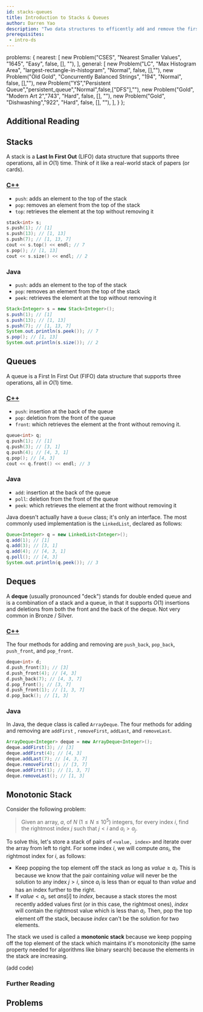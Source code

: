 ```yaml
---
id: stacks-queues
title: Introduction to Stacks & Queues
author: Darren Yao
description: "Two data structures to efficently add and remove the first and last element."
prerequisites:
 - intro-ds
---
```



  problems: {
    nearest: [
      new Problem("CSES", "Nearest Smaller Values", "1645", "Easy", false, [], ""),
    ],
    general: [
      new Problem("LC", "Max Histogram Area", "largest-rectangle-in-histogram", "Normal", false, [],""),
      new Problem("Old Gold", "Concurrently Balanced Strings", "194", "Normal", false, [],""),
      new Problem("YS","Persistent Queue","persistent_queue","Normal",false,["DFS"],""),
      new Problem("Gold", "Modern Art 2","743", "Hard", false, [], ""),
      new Problem("Gold", "Dishwashing","922", "Hard", false, [], ""),
    ],
  }
};

## Additional Reading

<Resources>
  <Resource source="CPH" title="4.5 - Stacks, Queues, Priority Queues"></Resource>
  <Resource source="PAPS" title="3.2 to 3.4 - C++ STL"></Resource>
  <Resource source="PAPS" title="6.2, 6.3, 6.5 - Stacks, Queues, Priority Queues"></Resource>
  <Resource source="CP1" title="2.2 - Data Structures with Built-in Libraries"> </Resource>
</Resources>

## Stacks

A stack is a **Last In First Out** (LIFO) data structure that supports three operations, all in $O(1)$ time. Think of it like a real-world stack of papers (or cards).

<LanguageSection>

<CPPSection>

### [C++](http://www.cplusplus.com/reference/stack/stack/)

 - `push`: adds an element to the top of the stack
 - `pop`: removes an element from the top of the stack
 - `top`: retrieves the element at the top without removing it

```cpp
stack<int> s;
s.push(1); // [1]
s.push(13); // [1, 13]
s.push(7); // [1, 13, 7]
cout << s.top() << endl; // 7
s.pop(); // [1, 13]
cout << s.size() << endl; // 2
```

</CPPSection>

<JavaSection>

### Java

 - `push`: adds an element to the top of the stack
 - `pop`: removes an element from the top of the stack
 - `peek`: retrieves the element at the top without removing it

```java
Stack<Integer> s = new Stack<Integer>();
s.push(1); // [1]
s.push(13); // [1, 13]
s.push(7); // [1, 13, 7]
System.out.println(s.peek()); // 7
s.pop(); // [1, 13]
System.out.println(s.size()); // 2
```

</JavaSection>

</LanguageSection>

## Queues

A queue is a First In First Out (FIFO) data structure that supports three operations, all in $O(1)$ time. 

<LanguageSection>

<CPPSection>

### [C++](http://www.cplusplus.com/reference/queue/queue/)

 - `push`: insertion at the back of the queue
 - `pop`: deletion from the front of the queue 
 - `front`: which retrieves the element at the front without removing it.

```cpp
queue<int> q;
q.push(1); // [1]
q.push(3); // [3, 1]
q.push(4); // [4, 3, 1]
q.pop(); // [4, 3]
cout << q.front() << endl; // 3
```

</CPPSection>

<JavaSection>

### Java

 - `add`: insertion at the back of the queue
 - `poll`: deletion from the front of the queue
 - `peek`: which retrieves the element at the front without removing it

Java doesn't actually have a `Queue` class; it's only an interface. The most commonly used implementation is the `LinkedList`, declared as follows:

```java
Queue<Integer> q = new LinkedList<Integer>();
q.add(1); // [1]
q.add(3); // [3, 1]
q.add(4); // [4, 3, 1]
q.poll(); // [4, 3]
System.out.println(q.peek()); // 3
```

</JavaSection>

</LanguageSection>

## Deques

A **deque** (usually pronounced "deck") stands for double ended queue and is a combination of a stack and a queue, in that it supports $O(1)$ insertions and deletions from both the front and the back of the deque. Not very common in Bronze / Silver.

<LanguageSection>

<CPPSection>

### [C++](http://www.cplusplus.com/reference/deque/deque/)

The four methods for adding and removing are `push_back`, `pop_back`, `push_front`, and `pop_front`. 

```cpp
deque<int> d;
d.push_front(3); // [3]
d.push_front(4); // [4, 3]
d.push_back(7); // [4, 3, 7]
d.pop_front(); // [3, 7]
d.push_front(1); // [1, 3, 7]
d.pop_back(); // [1, 3]
```

</CPPSection>

<JavaSection>

### Java

In Java, the deque class is called `ArrayDeque`. The four methods for adding and removing are `addFirst` , `removeFirst`, `addLast`, and `removeLast`.

```java
ArrayDeque<Integer> deque = new ArrayDeque<Integer>();
deque.addFirst(3); // [3]
deque.addFirst(4); // [4, 3]
deque.addLast(7); // [4, 3, 7]
deque.removeFirst(); // [3, 7]
deque.addFirst(1); // [1, 3, 7]
deque.removeLast(); // [1, 3]
```

</JavaSection>

</LanguageSection>



## Monotonic Stack

<Problems problems={metadata.problems.nearest} />

Consider the following problem: 

> Given an array, $a$, of $N$ ($1 \le N \le 10^5$) integers, for every index $i$, find the rightmost index $j$ such that $j < i$ and $a_i > a_j$. 

To solve this, let's store a stack of pairs of `<value, index>` and iterate over the array from left to right.  For some index $i$, we will compute $ans_i$, the rightmost index for $i$, as follows:

- Keep popping the top element off the stack as long as $value \ge a_i$. This is because we know that the pair containing $value$ will never be the solution to any index $j > i$, since $a_i$ is less than or equal to than $value$ and has an index further to the right.
- If $value < a_i$, set $ans[i]$ to $index$, because a stack stores the most recently added values first (or in this case, the rightmost ones), $index$ will contain the rightmost value which is less than $a_i$. Then, pop the top element off the stack, because $index$ can't be the solution for two elements.

The stack we used is called a **monotonic stack** because we keep popping off the top element of the stack which maintains it's monotonicity (the same property needed for algorithms like binary search) because the elements in the stack are increasing. 

(add code)

<IncompleteSection />

### Further Reading

<Resources>
  <Resource source="CPH" title="8.2 - Nearest Smaller Element"></Resource>
  <Resource source="Medium" title="Monotonic Stack" url="https://medium.com/@vishnuvardhan623/monotonic-stack-e9dcc4fa8c3e"></Resource>
</Resources>

## Problems

<Problems problems={metadata.problems.general} />

<!-- 

(actually go through these and check ...)

### Stack

  - UVa 00514 - Rails
  - UVa 00732 - Anagram by Stack
  - UVa 01062 - Containers

### Queue / Deque 

  - UVa 10172 - The Lonesome Cargo
  - UVa 10901 - Ferry Loading III
  - UVa 11034 - Ferry Loading IV
 -->